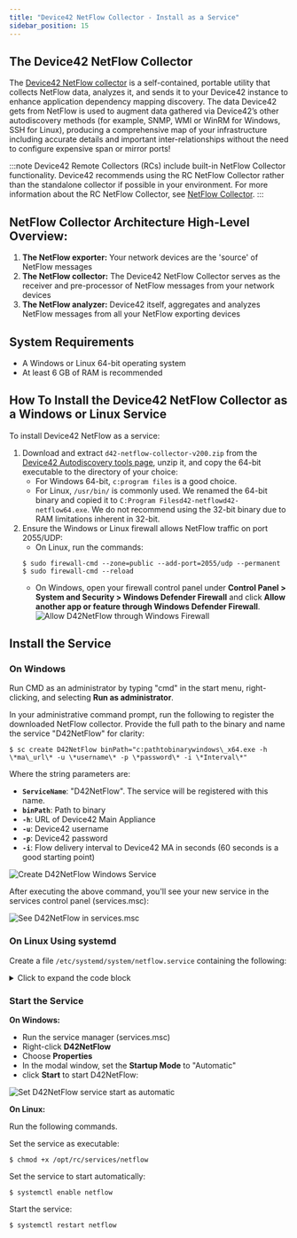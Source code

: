 ```yaml
---
title: "Device42 NetFlow Collector - Install as a Service"
sidebar_position: 15
---
```


## The Device42 NetFlow Collector

The [Device42 NetFlow collector](https://www.device42.com/autodiscovery/) is a self-contained, portable utility that collects NetFlow data, analyzes it, and sends it to your Device42 instance to enhance application dependency mapping discovery. The data Device42 gets from NetFlow is used to augment data gathered via Device42’s other autodiscovery methods (for example, SNMP, WMI or WinRM for Windows, SSH for Linux), producing a comprehensive map of your infrastructure including accurate details and important inter-relationships without the need to configure expensive span or mirror ports!

:::note
Device42 Remote Collectors (RCs) include built-in NetFlow Collector functionality. Device42 recommends using the RC NetFlow Collector rather than the standalone collector if possible in your environment. For more information about the RC NetFlow Collector, see [NetFlow Collector](auto-discovery/netflow-collector.mdx).
:::

## NetFlow Collector Architecture High-Level Overview:

1. **The NetFlow exporter:** Your network devices are the 'source' of NetFlow messages
2. **The NetFlow collector:** The Device42 NetFlow Collector serves as the receiver and pre-processor of NetFlow messages from your network devices
3. **The NetFlow analyzer:** Device42 itself, aggregates and analyzes NetFlow messages from all your NetFlow exporting devices

## System Requirements

- A Windows or Linux 64-bit operating system
- At least 6 GB of RAM is recommended

## How To Install the Device42 NetFlow Collector as a Windows or Linux Service

To install Device42 NetFlow as a service:

1. Download and extract `d42-netflow-collector-v200.zip` from the [Device42 Autodiscovery tools page](https://www.device42.com/autodiscovery/), unzip it, and copy the 64-bit executable to the directory of your choice:
    - For Windows 64-bit, `c:program files` is a good choice.
    - For Linux, `/usr/bin/` is commonly used. We renamed the 64-bit binary and copied it to `C:Program Filesd42-netflowd42-netflow64.exe`. 
    We do not recommend using the 32-bit binary due to RAM limitations inherent in 32-bit.
2. Ensure the Windows or Linux firewall allows NetFlow traffic on port 2055/UDP:
    - On Linux, run the commands:
    ```
    $ sudo firewall-cmd --zone=public --add-port=2055/udp --permanent
    $ sudo firewall-cmd --reload
    ```
    - On Windows, open your firewall control panel under **Control Panel > System and Security > Windows Defender Firewall** and click **Allow another app or feature through Windows Defender Firewall**.
    ![Allow D42NetFlow through Windows Firewall](/assets/images/Windows_Firewall_Allowed.png)

## Install the Service

### On Windows

Run CMD as an administrator by typing "cmd" in the start menu, right-clicking, and selecting **Run as administrator**.

In your administrative command prompt, run the following to register the downloaded NetFlow collector. Provide the full path to the binary and name the service "D42NetFlow" for clarity:

```
$ sc create D42NetFlow binPath="c:pathtobinarywindows\_x64.exe -h \*ma\_url\* -u \*username\* -p \*password\* -i \*Interval\*" 
```

Where the string parameters are:

- **`ServiceName`**: "D42NetFlow". The service will be registered with this name.
- **`binPath`**: Path to binary
- **`-h`**: URL of Device42 Main Appliance
- **`-u`**: Device42 username
- **`-p`**: Device42 password
- **`-i`**: Flow delivery interval to Device42 MA in seconds (60 seconds is a good starting point)


![Create D42NetFlow Windows Service](/assets/images/Create_D42_Netflow_Service.png)

After executing the above command, you'll see your new service in the services control panel (services.msc):

![See D42NetFlow in services.msc](/assets/images/D42Netflow_services-msc.png)

### On Linux Using systemd

Create a file `/etc/systemd/system/netflow.service` containing the following:

<details>
    <summary>Click to expand the code block</summary>
    ```
    ## systemd

    [Unit]
    Description=NetFlow Service

    [Service]
    PIDFile=/tmp/netflow.pid
    User=root
    Group=root
    WorkingDirectory=/opt/rc/services
    ExecStart=/opt/rc/services/netflow -h https://ma.host.domain -u username    -p password -i 30
    Restart=always

    [Install]
    WantedBy=multi-user.target
    ```
</details>

### Start the Service

**On Windows:** 

- Run the service manager (services.msc)
- Right-click **D42NetFlow**
- Choose **Properties**
- In the modal window, set the **Startup Mode** to "Automatic"
- click **Start** to start D42NetFlow: 

![Set D42NetFlow service start as automatic](/assets/images/Set_service_start_automatic.png)

**On Linux:**

Run the following commands.

Set the service as executable:
```
$ chmod +x /opt/rc/services/netflow
```
Set the service to start automatically:
```
$ systemctl enable netflow
```
Start the service:
```
$ systemctl restart netflow
```
